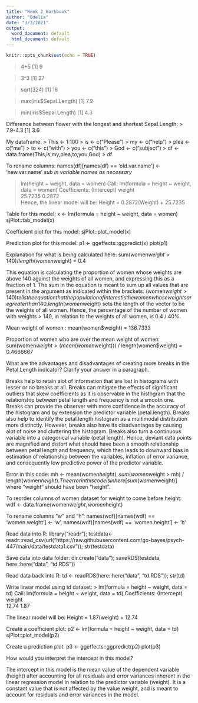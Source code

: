 ```yaml
---
title: "Week 2_Workbook"
author: "Odelia"
date: "3/3/2021"
output:
  word_document: default
  html_document: default
---
```


```r
knitr::opts_chunk$set(echo = TRUE)
```

> 4+5
[1] 9

> 3^3
[1] 27

> sqrt(324)
[1] 18

> max(iris$Sepal.Length)
[1] 7.9

> min(iris$Sepal.Length)
[1] 4.3

Difference between flower with the longest and shortest Sepal.Length:
> 7.9-4.3
[1] 3.6

My dataframe:
> This <- 1:100
> is <- c("Please")
> my <- c("help")
> plea <- c("me")
> to <- c("with")
> you <- c("this")
> God <- c("subject")
> df <- data.frame(This,is,my,plea,to,you,God)
> df

To rename columns:
names(df)[names(df) == 'old.var.name'] <- 'new.var.name'
*sub in variable names as necessary*

> lm(height ~ weight, data = women)
Call:
lm(formula = height ~ weight, data = women)
Coefficients:
(Intercept)       weight  
    25.7235       0.2872  
Hence, the linear model will be: Height = 0.2872(Weight) + 25.7235

Table for this model:
x <- lm(formula = height ~ weight, data = women)
sjPlot::tab_model(x)

Coefficient plot for this model:
sjPlot::plot_model(x)

Prediction plot for this model:
p1 <- ggeffects::ggpredict(x)
plot(p1)

Explanation for what is being calculated here:
sum(women$weight > 140) / length(women$weight) = 0.4

This equation is calculating the proportion of women whose weights are above 140 against the weights of all women, and expressing this as a fraction of 1. The sum in the equation is meant to sum up all values that are present in the argument as indicated within the brackets. (women$weight > 140) tells the equation that the population of interest is the women whose weights are greater than 140. length(women$weight) sets the length of the vector to be the weights of all women. Hence, the percentage of the number of women with weights > 140, in relation to the weights of all women, is 0.4 / 40%.

Mean weight of women : mean(women$weight) = 136.7333

Proportion of women who are over the mean weight of women:
sum(women$weight > (mean(women$weight))) / length(women$weight) = 0.4666667

What are the advantages and disadvantages of creating more breaks in the Petal.Length indicator? Clarify your answer in a paragraph.

Breaks help to retain alot of information that are lost in histograms with lesser or no breaks at all. Breaks can mitigate the effects of significant outliers that skew coefficients as it is observable in the histogram that the relationship between petal length and frequency is not a smooth one. Breaks can provide the observer with more confidence in the accuracy of the histogram and by extension the predictor variable (petal.length). Breaks also help to identify the petal.length histogram as a multimodal distribution more distinctly. However, breaks also have its disadvantages by causing alot of noise and cluttering the histogram. Breaks also turn a continuous variable into a categorical variable (petal length). Hence, deviant data points are magnified and distort what should have been a smooth relationship between petal length and frequency, which then leads to downward bias in estimation of relationship between the variables, inflation of error variance, and consequently low predictive power of the predictor variable.

Error in this code:
mh <- mean(women$height), 
sum(women$weight > mh) / length(women$height).
The error in this code is in here [sum(women$weight)] where "weight" should have been "height".

To reorder columns of women dataset for weight to come before height:
wdf <- data.frame(women$weight,women$height)

To rename columns "w" and "h":
names(wdf)[names(wdf) == 'women.weight'] <- 'w',
names(wdf)[names(wdf) == 'women.height'] <- 'h'

Read data into R:
library("readr");
testdata<- readr::read_csv(url("https://raw.githubusercontent.com/go-bayes/psych-447/main/data/testdata1.csv"));
str(testdata)

Save data into data folder:
dir.create("data");
saveRDS(testdata, here::here("data", "td.RDS"))

Read data back into R:
td <- readRDS(here::here("data", "td.RDS"));
str(td)

Write linear model using td dataset:
> lm(formula = height ~ weight, data = td)
Call:
lm(formula = height ~ weight, data = td)
Coefficients:
(Intercept)       weight  
      12.74         1.87 

The linear model will be: Height = 1.87(weight) + 12.74

Create a coefficient plot:
p2 <- lm(formula = height ~ weight, data = td)
sjPlot::plot_model(p2)

Create a prediction plot:
p3 <- ggeffects::ggpredict(p2)
plot(p3)

How would you interpret the intercept in this model?

The intercept in this model is the mean value of the dependent variable (height) after accounting for all residuals and error variances inherent in the linear regression model in relation to the predictor variable (weight). It is a constant value that is not affected by the value weight, and is meant to account for residuals and error variances in the model.